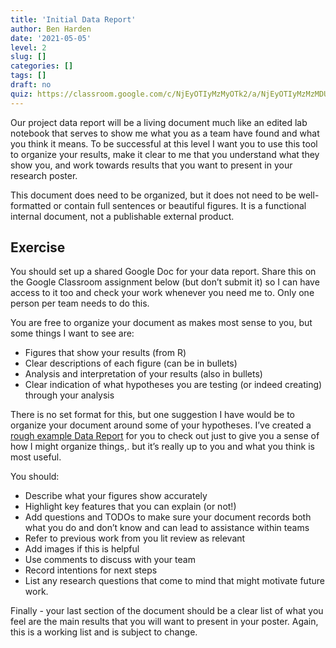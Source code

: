 ```yaml
---
title: 'Initial Data Report'
author: Ben Harden
date: '2021-05-05'
level: 2
slug: []
categories: []
tags: []
draft: no
quiz: https://classroom.google.com/c/NjEyOTIyMzMyOTk2/a/NjEyOTIyMzMzMDU2/details
---
```


Our project data report will be a living document much like an edited lab notebook that serves to show me what you as a team have found and what you think it means. To be successful at this level I want you to use this tool to organize your results, make it clear to me that you understand what they show you, and work towards results that you want to present in your research poster.

This document does need to be organized, but it does not need to be well-formatted or contain full sentences or beautiful figures. It is a functional internal document, not a publishable external product. 

## Exercise

You should set up a shared Google Doc for your data report. Share this on the Google Classroom assignment below (but don't submit it) so I can have access to it too and check your work whenever you need me to. Only one person per team needs to do this.

You are free to organize your document as makes most sense to you, but some things I want to see are:

* Figures that show your results (from R)
* Clear descriptions of each figure (can be in bullets)
* Analysis and interpretation of your results (also in bullets)
* Clear indication of what hypotheses you are testing (or indeed creating) through your analysis

There is no set format for this, but one suggestion I have would be to organize your document around some of your hypotheses. I've created a [rough example Data Report](https://classroom.google.com/c/NjEyOTIyMzMyOTk2/m/NjEyOTIyMzMzMDU0/details) for you to check out just to give you a sense of how I might organize things,. but it's really up to you and what you think is most useful.

You should:

* Describe what your figures show accurately
* Highlight key features that you can explain (or not!)
* Add questions and TODOs to make sure your document records both what you do and don't know and can lead to assistance within teams 
* Refer to previous work from you lit review as relevant
* Add images if this is helpful
* Use comments to discuss with your team
* Record intentions for next steps
* List any research questions that come to mind that might motivate future work.

Finally - your last section of the document should be a clear list of what you feel are the main results that you will want to present in your poster. Again, this is a working list and is subject to change.

